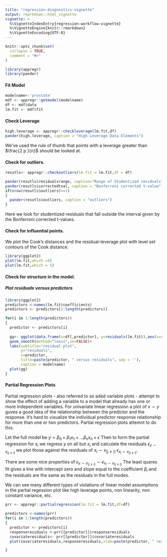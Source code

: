 ```yaml
---
title: "regression-diagnostics-vignette"
output: rmarkdown::html_vignette
vignette: >
  %\VignetteIndexEntry{regression-workflow-vignette}
  %\VignetteEngine{knitr::rmarkdown}
  %\VignetteEncoding{UTF-8}
---
```


```r
knitr::opts_chunk$set(
  collapse = TRUE,
  comment = "#>"
)
```

```r
library(appregr)
library(pander)
```


#### Fit Model
```r
modelname<-'prostate'
mdf <- appregr::getmodel(modelname)
df <- mdf$data
lm.fit <- mdf$fit
```

#### Check Leverage 

```r
high.leverage <- appregr::checkleverage(lm.fit,df)
pander(high.leverage, caption = "High Leverage Data Elements")
```

We've used the rule of thumb that points with a leverage greater than $\frac{2 p }{n}$ should be looked at.

#### Check for outliers. 

```r
resutls<- appregr::checkoutliers(lm.fit = lm.fit,df = df)

pander(resutls$residualsrange, caption="Range of Studentized residuals")
pander(resutls$correctedtval, caption = "Bonferroni corrected t-value")
if(nrow(resutls$outliers)>=1)
{
  pander(resutls$outliers, caption = "outliers")
}

```

Here we look for studentized residuals that fall outside the interval given by the Bonferroni corrected t-values.

#### Check for influential points. 

We plot the Cook's distances and the residual-leverage plot with level set contours of the Cook distance.   
```r
library(ggplot2)
plot(lm.fit,which =4)
plot(lm.fit,which = 5)
```

#### Check for structure in the model. 

##### Plot residuals versus predictors

```r
library(ggplot2)
predictors <-names(lm.fit$coefficients)
predictors <- predictors[2:length(predictors)]

for(i in 1:length(predictors))
{
  predictor <- predictors[i]
  
  gg<- ggplot(data.frame(x=df[,predictor], y=residuals(lm.fit)),aes(x=x,y=y)) +geom_point()  +    
  geom_smooth(method="loess",se=FALSE)+ 
  labs(subtitle="residual plot", 
       y="residuals", 
       x=predictor, 
       title=paste(predictor, " versus residuals", sep = ''), 
       caption = modelname)
  plot(gg)
}

```

#### Partial Regression Plots

Partial regression plots - also referred to as aded variable plots - attempt to show the effect of adding a variable to a model that already has one or more independent variables. For univariate linear regression a plot of $x \sim y$ guves a good idea of the relationship between the predictor and the response. It's hard to visualize the individual predictor response relationship for more than one or two predictors. Partial regression plots attemnt to do this. 

Let the full model be $y =\beta_0 + \beta_1 x_1 + \ldots \beta_n x_n + \epsilon$ Then to form the partial regression for $x_i$ we regress $y$ on all but $x_i$ and calculate the residuals $\epsilon_{y \sim x_{[j \neq i]}}$ we plot those against the residuals of $x_i \sim x_{[j \neq i]}$  $\epsilon_{x_i \sim x_{[j \neq i]}}$.

There are some nice properties of $\epsilon_{y \sim x_{[j \neq i]}} \sim \epsilon_{x_i \sim x_{[j \neq i]}}$
The least quares fit gives a line with intercept zero and slope equal to the coefficient $\beta_i$ and the residuals are the same as the residuals in the full modes. 

We can see many different types of violations of linear model assumptions in the partial regession plot like high leverage points, non linearity, non constant variance, etc. 

```r
prr <- appregr::partialregression(lm.fit = lm.fit,df=df)

predictors <-names(prr)
for(i in 1:length(predictors))
{
  predictor <- predictors[i]
  responseresiduals <-prr[[predictor]]$responseresiduals
  covariateresiduals<- prr[[predictor]]$covariateresiduals
  plot(covariateresiduals,responseresiduals,xlab=paste(predictor, " residuals",sep=''),ylab="response residuals",main = paste("Partial regression plot for " , predictor,sep=''))

}
```
